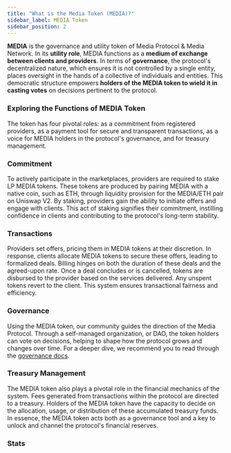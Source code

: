 ```yaml
---
title: "What is the Media Token (MEDIA)?"
sidebar_label: MEDIA Token
sidebar_position: 2
---
```


**MEDIA** is the governance and utility token of Media Protocol & Media Network. In its **utility role**, MEDIA functions as a **medium of exchange between clients and providers**. In terms of **governance**, the protocol's decentralized nature, which ensures it is not controlled by a single entity, places oversight in the hands of a collective of individuals and entities. This democratic structure empowers **holders of the MEDIA token to wield it in casting votes** on decisions pertinent to the protocol.


### Exploring the Functions of MEDIA Token

The token has four pivotal roles: as a commitment from registered providers, as a payment tool for secure and transparent transactions, as a voice for MEDIA holders in the protocol's governance, and for treasury management.


### Commitment

To actively participate in the marketplaces, providers are required to stake LP MEDIA tokens. These tokens are produced by pairing MEDIA with a native coin, such as ETH, through liquidity provision for the MEDIA/ETH pair on Uniswap V2. By staking, providers gain the ability to initiate offers and engage with clients. This act of staking signifies their commitment, instilling confidence in clients and contributing to the protocol's long-term stability.

### Transactions

Providers set offers, pricing them in MEDIA tokens at their discretion. In response, clients allocate MEDIA tokens to secure these offers, leading to formalized deals. Billing hinges on both the duration of these deals and the agreed-upon rate. Once a deal concludes or is cancelled, tokens are disbursed to the provider based on the services delivered. Any unspent tokens revert to the client. This system ensures transactional fairness and efficiency.


### Governance

Using the MEDIA token, our community guides the direction of the Media Protocol. Through a self-managed organization, or DAO, the token holders can vote on decisions, helping to shape how the protocol grows and changes over time.
For a deeper dive, we recommend you to read through the [governance docs](/governance/overview).

### Treasury Management

The MEDIA token also plays a pivotal role in the financial mechanics of the system. Fees generated from transactions within the protocol are directed to a treasury. Holders of the MEDIA token have the capacity to decide on the allocation, usage, or distribution of these accumulated treasury funds. In essence, the MEDIA token acts both as a governance tool and a key to unlock and channel the protocol's financial reserves.

### Stats


<MediaNetwork />